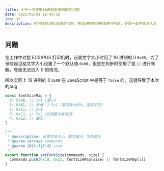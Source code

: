 ```yaml
---
title: 关于一次使用16进制假值判断的问题
date: 2025/08/01 16:40:16
tag: js
description: 在对接打印机发送命令时，把16进制的0用或进行判断，导致一直不能进入0
---
```


## 问题

在工作中对接 ECS/POS 打印机时，设置文字大小时用了 16 进制的 0 `0x00`，为了保险起见给文字大小设置了一个默认值 `0x00`，但是在判断时使用了或 `||` 进行判断，导致无法进入 0 的情况。

所以实际上 16 进制的 0 `0x00` 在 JavaScript 中是等于 `false` 的，这就导致了本次的bug

```js
const fontSizeMap = {
  0: 0x00, // 1×1 (最小)
  1: 0x01, // 新增：1.5×1（宽度放大50%，高度不变）
  2: 0x11, // 2×1
  3: 0x12, // 2×2（或调整为其他值）
  4: 0x22, // 最大
}

/**
 * @description: 设置字体大小，数字越大，字体越大
 * @param {Array} commands
 * @param {0|1|2|3|4} size
 */
export function setFontSize(commands, size) {
  commands.push(0x1d, 0x21, fontSizeMap[size] || fontSizeMap[1])
}
```
